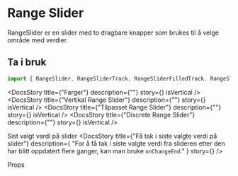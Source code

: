 
<Meta of={RangeSliderStories} />

<DocsContainer>

# Range Slider

RangeSlider er en slider med to dragbare knapper som brukes til å velge område med verdier.

## Ta i bruk

```jsx
import { RangeSlider, RangeSliderTrack, RangeSliderFilledTrack, RangeSliderThumb } from "@kvib/react";
```

<Feedback component="RangeSlider" />

<DocsStory title={"Farger"} description={""} story={<Canvas of={RangeSliderStories.RangeSliderColors} />} isVertical />
<DocsStory
  title={"Vertikal Range Slider"}
  description={""}
  story={<Canvas of={RangeSliderStories.RangeSliderOrientation} />}
  isVertical
/>
<DocsStory
  title={"Tilpasset Range Slider"}
  description={""}
  story={<Canvas of={RangeSliderStories.RangeSliderCustomizing} />}
  isVertical
/>
<DocsStory
  title={"Discrete Range Slider"}
  description={""}
  story={<Canvas of={RangeSliderStories.RangeSliderDiscrete} />}
  isVertical
/>

<DocsHeading light>Sist valgt vardi på slider</DocsHeading>
<DocsStory
  title={"Få tak i siste valgte verdi på slider"}
  description={
    "For å få tak i siste valgte verdi fra slideren etter den har blitt oppdatert flere ganger, kan man bruke `onChangeEnd`."
  }
  story={<Source code={RangeSliderStrings} dark />}
/>

<DocsHeading light>Props</DocsHeading>
<Canvas of={RangeSliderStories.Preview} />
<Controls of={RangeSliderStories.Preview} />

</DocsContainer>
